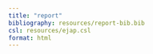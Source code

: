 ```yaml
---
title: "report"
bibliography: resources/report-bib.bib
csl: resources/ejap.csl
format: html
---
```




